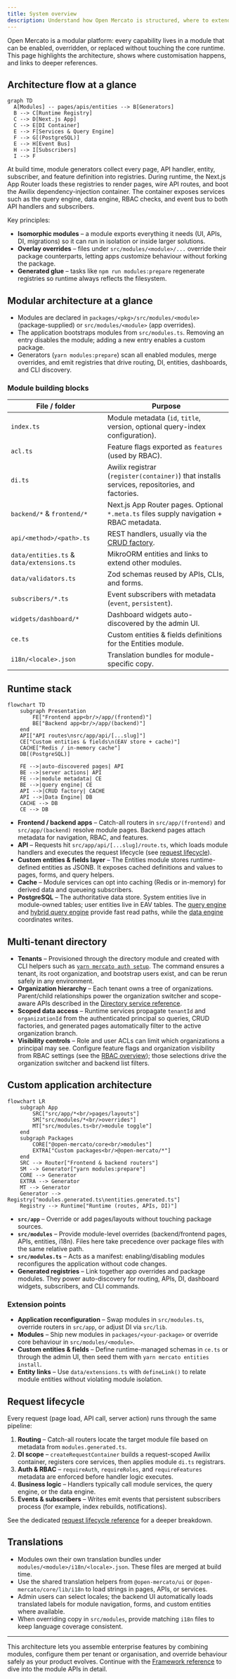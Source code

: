 ```yaml
---
title: System overview
description: Understand how Open Mercato is structured, where to extend it, and how requests move through the stack.
---
```


Open Mercato is a modular platform: every capability lives in a module that can be enabled, overridden, or replaced without touching the core runtime. This page highlights the architecture, shows where customisation happens, and links to deeper references.

## Architecture flow at a glance

```mermaid
graph TD
  A[Modules] -- pages/apis/entities --> B[Generators]
  B --> C[Runtime Registry]
  C --> D[Next.js App]
  C --> E[DI Container]
  E --> F[Services & Query Engine]
  F --> G[(PostgreSQL)]
  E --> H[Event Bus]
  H --> I[Subscribers]
  I --> F
```

At build time, module generators collect every page, API handler, entity, subscriber, and feature definition into registries. During runtime, the Next.js App Router loads these registries to render pages, wire API routes, and boot the Awilix dependency-injection container. The container exposes services such as the query engine, data engine, RBAC checks, and event bus to both API handlers and subscribers.

Key principles:

- **Isomorphic modules** – a module exports everything it needs (UI, APIs, DI, migrations) so it can run in isolation or inside larger solutions.
- **Overlay overrides** – files under `src/modules/<module>/...` override their package counterparts, letting apps customize behaviour without forking the package.
- **Generated glue** – tasks like `npm run modules:prepare` regenerate registries so runtime always reflects the filesystem.

## Modular architecture at a glance

- Modules are declared in `packages/<pkg>/src/modules/<module>` (package-supplied) or `src/modules/<module>` (app overrides).
- The application bootstraps modules from `src/modules.ts`. Removing an entry disables the module; adding a new entry enables a custom package.
- Generators (`yarn modules:prepare`) scan all enabled modules, merge overrides, and emit registries that drive routing, DI, entities, dashboards, and CLI discovery.

### Module building blocks

| File / folder | Purpose |
| --- | --- |
| `index.ts` | Module metadata (`id`, `title`, version, optional query-index configuration). |
| `acl.ts` | Feature flags exported as `features` (used by RBAC). |
| `di.ts` | Awilix registrar (`register(container)`) that installs services, repositories, and factories. |
| `backend/*` & `frontend/*` | Next.js App Router pages. Optional `*.meta.ts` files supply navigation + RBAC metadata. |
| `api/<method>/<path>.ts` | REST handlers, usually via the [CRUD factory](../framework/api/crud-factory). |
| `data/entities.ts` & `data/extensions.ts` | MikroORM entities and links to extend other modules. |
| `data/validators.ts` | Zod schemas reused by APIs, CLIs, and forms. |
| `subscribers/*.ts` | Event subscribers with metadata (`event`, `persistent`). |
| `widgets/dashboard/*` | Dashboard widgets auto-discovered by the admin UI. |
| `ce.ts` | Custom entities & fields definitions for the Entities module. |
| `i18n/<locale>.json` | Translation bundles for module-specific copy. |

## Runtime stack

```mermaid
flowchart TD
    subgraph Presentation
        FE["Frontend app<br/>/app/(frontend)"]
        BE["Backend app<br/>/app/(backend)"]
    end
    API["API routes\nsrc/app/api/[...slug]"]
    CE["Custom entities & fields\n(EAV store + cache)"]
    CACHE["Redis / in-memory cache"]
    DB[(PostgreSQL)]

    FE -->|auto-discovered pages| API
    BE -->|server actions| API
    FE -->|module metadata| CE
    BE -->|query engine| CE
    API -->|CRUD factory| CACHE
    API -->|Data Engine| DB
    CACHE --> DB
    CE --> DB
```

- **Frontend / backend apps** – Catch-all routers in `src/app/(frontend)` and `src/app/(backend)` resolve module pages. Backend pages attach metadata for navigation, RBAC, and features.
- **API** – Requests hit `src/app/api/[...slug]/route.ts`, which loads module handlers and executes the request lifecycle (see [request lifecycle](../framework/runtime/request-lifecycle)).
- **Custom entities & fields layer** – The Entities module stores runtime-defined entities as JSONB. It exposes cached definitions and values to pages, forms, and query helpers.
- **Cache** – Module services can opt into caching (Redis or in-memory) for derived data and queueing subscribers.
- **PostgreSQL** – The authoritative data store. System entities live in module-owned tables; user entities live in EAV tables. The [query engine](../framework/database/query-engine) and [hybrid query engine](../framework/database/hybrid-query-engine) provide fast read paths, while the [data engine](../framework/runtime/data-engine) coordinates writes.

## Multi-tenant directory

- **Tenants** – Provisioned through the directory module and created with CLI helpers such as [`yarn mercato auth setup`](../cli/auth-setup). The command ensures a tenant, its root organization, and bootstrap users exist, and can be rerun safely in any environment.
- **Organization hierarchy** – Each tenant owns a tree of organizations. Parent/child relationships power the organization switcher and scope-aware APIs described in the [Directory service reference](../api/directory).
- **Scoped data access** – Runtime services propagate `tenantId` and `organizationId` from the authenticated principal so queries, CRUD factories, and generated pages automatically filter to the active organization branch.
- **Visibility controls** – Role and user ACLs can limit which organizations a principal may see. Configure feature flags and organization visibility from RBAC settings (see the [RBAC overview](../framework/rbac/overview)); those selections drive the organization switcher and backend list filters.

## Custom application architecture

```mermaid
flowchart LR
    subgraph App
        SRC["src/app/*<br/>pages/layouts"]
        SM["src/modules/*<br/>overrides"]
        MT["src/modules.ts<br/>module toggle"]
    end
    subgraph Packages
        CORE["@open-mercato/core<br/>modules"]
        EXTRA["Custom packages<br/>@open-mercato/*"]
    end
    SRC --> Router["Frontend & backend routers"]
    SM --> Generator["yarn modules:prepare"]
    CORE --> Generator
    EXTRA --> Generator
    MT --> Generator
    Generator --> Registry["modules.generated.ts\nentities.generated.ts"]
    Registry --> Runtime["Runtime (routes, APIs, DI)"]
```

- **`src/app`** – Override or add pages/layouts without touching package sources.
- **`src/modules`** – Provide module-level overrides (backend/frontend pages, APIs, entities, i18n). Files here take precedence over package files with the same relative path.
- **`src/modules.ts`** – Acts as a manifest: enabling/disabling modules reconfigures the application without code changes.
- **Generated registries** – Link together app overrides and package modules. They power auto-discovery for routing, APIs, DI, dashboard widgets, subscribers, and CLI commands.

### Extension points

- **Application reconfiguration** – Swap modules in `src/modules.ts`, override routers in `src/app`, or adjust DI via `src/lib`.
- **Modules** – Ship new modules in `packages/<your-package>` or override core behaviour in `src/modules/<module>`.
- **Custom entities & fields** – Define runtime-managed schemas in `ce.ts` or through the admin UI, then seed them with `yarn mercato entities install`.
- **Entity links** – Use `data/extensions.ts` with `defineLink()` to relate module entities without violating module isolation.

## Request lifecycle

Every request (page load, API call, server action) runs through the same pipeline:

1. **Routing** – Catch-all routers locate the target module file based on metadata from `modules.generated.ts`.
2. **DI scope** – `createRequestContainer` builds a request-scoped Awilix container, registers core services, then applies module `di.ts` registrars.
3. **Auth & RBAC** – `requireAuth`, `requireRoles`, and `requireFeatures` metadata are enforced before handler logic executes.
4. **Business logic** – Handlers typically call module services, the query engine, or the data engine.
5. **Events & subscribers** – Writes emit events that persistent subscribers process (for example, index rebuilds, notifications).

See the dedicated [request lifecycle reference](../framework/runtime/request-lifecycle) for a deeper breakdown.

## Translations

- Modules own their own translation bundles under `modules/<module>/i18n/<locale>.json`. These files are merged at build time.
- Use the shared translation helpers from `@open-mercato/ui` or `@open-mercato/core/lib/i18n` to load strings in pages, APIs, or services.
- Admin users can select locales; the backend UI automatically loads translated labels for module navigation, forms, and custom entities where available.
- When overriding copy in `src/modules`, provide matching `i18n` files to keep language coverage consistent.

---

This architecture lets you assemble enterprise features by combining modules, configure them per tenant or organisation, and override behaviour safely as your product evolves. Continue with the [Framework reference](../framework/modules/overview) to dive into the module APIs in detail.
